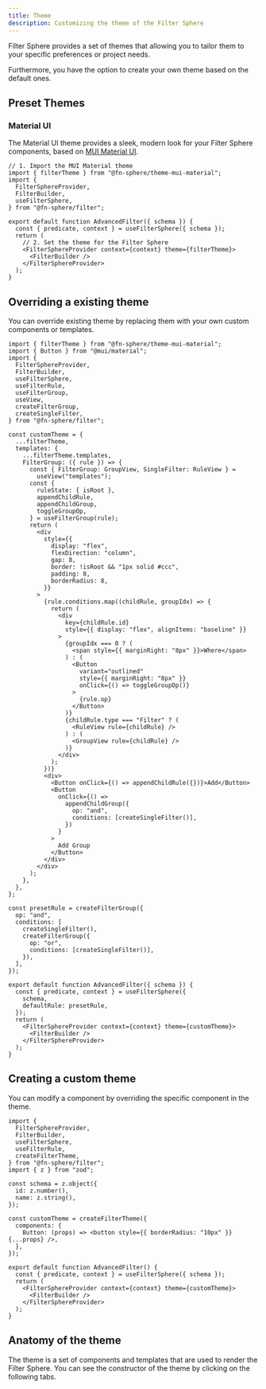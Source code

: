 ```yaml
---
title: Theme
description: Customizing the theme of the Filter Sphere
---
```


Filter Sphere provides a set of themes that allowing you to tailor them to your specific preferences or project needs.

Furthermore, you have the option to create your own theme based on the default ones.

## Preset Themes


### Material UI

The Material UI theme provides a sleek, modern look for your Filter Sphere components, based on [MUI Material UI](https://mui.com/material-ui/).

<PackageManagerTabs package="@fn-sphere/theme-mui-material" />

```tsx live  wrapper="~/components/mui-theme-wrapper.tsx" {2} {13}
// 1. Import the MUI Material theme
import { filterTheme } from "@fn-sphere/theme-mui-material";
import {
  FilterSphereProvider,
  FilterBuilder,
  useFilterSphere,
} from "@fn-sphere/filter";

export default function AdvancedFilter({ schema }) {
  const { predicate, context } = useFilterSphere({ schema });
  return (
    // 2. Set the theme for the Filter Sphere
    <FilterSphereProvider context={context} theme={filterTheme}>
      <FilterBuilder />
    </FilterSphereProvider>
  );
}
```

## Overriding a existing theme

You can override existing theme by replacing them with your own custom components or templates.

```tsx live wrapper="~/components/mui-theme-wrapper.tsx" layout="~/components/live-code-tab-layout.astro"
import { filterTheme } from "@fn-sphere/theme-mui-material";
import { Button } from "@mui/material";
import {
  FilterSphereProvider,
  FilterBuilder,
  useFilterSphere,
  useFilterRule,
  useFilterGroup,
  useView,
  createFilterGroup,
  createSingleFilter,
} from "@fn-sphere/filter";

const customTheme = {
  ...filterTheme,
  templates: {
    ...filterTheme.templates,
    FilterGroup: ({ rule }) => {
      const { FilterGroup: GroupView, SingleFilter: RuleView } =
        useView("templates");
      const {
        ruleState: { isRoot },
        appendChildRule,
        appendChildGroup,
        toggleGroupOp,
      } = useFilterGroup(rule);
      return (
        <div
          style={{
            display: "flex",
            flexDirection: "column",
            gap: 8,
            border: !isRoot && "1px solid #ccc",
            padding: 8,
            borderRadius: 8,
          }}
        >
          {rule.conditions.map((childRule, groupIdx) => {
            return (
              <div
                key={childRule.id}
                style={{ display: "flex", alignItems: "baseline" }}
              >
                {groupIdx === 0 ? (
                  <span style={{ marginRight: "8px" }}>Where</span>
                ) : (
                  <Button
                    variant="outlined"
                    style={{ marginRight: "8px" }}
                    onClick={() => toggleGroupOp()}
                  >
                    {rule.op}
                  </Button>
                )}
                {childRule.type === "Filter" ? (
                  <RuleView rule={childRule} />
                ) : (
                  <GroupView rule={childRule} />
                )}
              </div>
            );
          })}
          <div>
            <Button onClick={() => appendChildRule({})}>Add</Button>
            <Button
              onClick={() =>
                appendChildGroup({
                  op: "and",
                  conditions: [createSingleFilter()],
                })
              }
            >
              Add Group
            </Button>
          </div>
        </div>
      );
    },
  },
};

const presetRule = createFilterGroup({
  op: "and",
  conditions: [
    createSingleFilter(),
    createFilterGroup({
      op: "or",
      conditions: [createSingleFilter()],
    }),
  ],
});

export default function AdvancedFilter({ schema }) {
  const { predicate, context } = useFilterSphere({
    schema,
    defaultRule: presetRule,
  });
  return (
    <FilterSphereProvider context={context} theme={customTheme}>
      <FilterBuilder />
    </FilterSphereProvider>
  );
}
```

## Creating a custom theme

You can modify a component by overriding the specific component in the theme.

```tsx live
import {
  FilterSphereProvider,
  FilterBuilder,
  useFilterSphere,
  useFilterRule,
  createFilterTheme,
} from "@fn-sphere/filter";
import { z } from "zod";

const schema = z.object({
  id: z.number(),
  name: z.string(),
});

const customTheme = createFilterTheme({
  components: {
    Button: (props) => <button style={{ borderRadius: "10px" }} {...props} />,
  },
});

export default function AdvancedFilter() {
  const { predicate, context } = useFilterSphere({ schema });
  return (
    <FilterSphereProvider context={context} theme={customTheme}>
      <FilterBuilder />
    </FilterSphereProvider>
  );
}
```

## Anatomy of the theme

The theme is a set of components and templates that are used to render the Filter Sphere. You can see the constructor of the theme by clicking on the following tabs.


<Tabs>
  <TabItem label="components" icon="seti:svg">
    <ThemeAnatomy target="components" client:load />
  </TabItem>
  <TabItem label="templates" icon="seti:plan">
    <ThemeAnatomy target="templates" client:load />
  </TabItem>
</Tabs>
